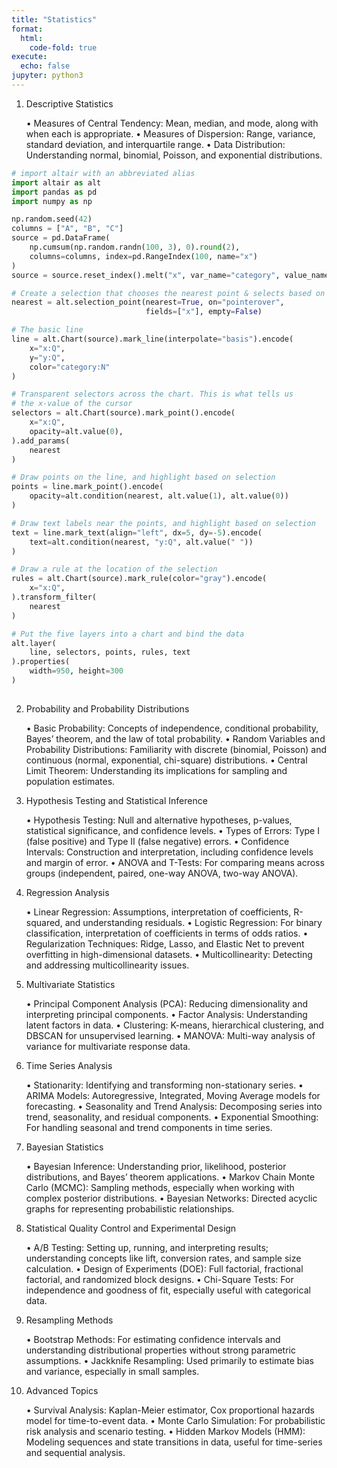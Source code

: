 ```yaml
---
title: "Statistics"
format:
  html:
    code-fold: true
execute:
  echo: false
jupyter: python3
---
```



1. Descriptive Statistics

	•	Measures of Central Tendency: Mean, median, and mode, along with when each is appropriate.
	•	Measures of Dispersion: Range, variance, standard deviation, and interquartile range.
	•	Data Distribution: Understanding normal, binomial, Poisson, and exponential distributions.




```python
# import altair with an abbreviated alias
import altair as alt
import pandas as pd
import numpy as np

np.random.seed(42)
columns = ["A", "B", "C"]
source = pd.DataFrame(
    np.cumsum(np.random.randn(100, 3), 0).round(2),
    columns=columns, index=pd.RangeIndex(100, name="x")
)
source = source.reset_index().melt("x", var_name="category", value_name="y")

# Create a selection that chooses the nearest point & selects based on x-value
nearest = alt.selection_point(nearest=True, on="pointerover",
                              fields=["x"], empty=False)

# The basic line
line = alt.Chart(source).mark_line(interpolate="basis").encode(
    x="x:Q",
    y="y:Q",
    color="category:N"
)

# Transparent selectors across the chart. This is what tells us
# the x-value of the cursor
selectors = alt.Chart(source).mark_point().encode(
    x="x:Q",
    opacity=alt.value(0),
).add_params(
    nearest
)

# Draw points on the line, and highlight based on selection
points = line.mark_point().encode(
    opacity=alt.condition(nearest, alt.value(1), alt.value(0))
)

# Draw text labels near the points, and highlight based on selection
text = line.mark_text(align="left", dx=5, dy=-5).encode(
    text=alt.condition(nearest, "y:Q", alt.value(" "))
)

# Draw a rule at the location of the selection
rules = alt.Chart(source).mark_rule(color="gray").encode(
    x="x:Q",
).transform_filter(
    nearest
)

# Put the five layers into a chart and bind the data
alt.layer(
    line, selectors, points, rules, text
).properties(
    width=950, height=300
)
   
```


2. Probability and Probability Distributions

	•	Basic Probability: Concepts of independence, conditional probability, Bayes’ theorem, and the law of total probability.
	•	Random Variables and Probability Distributions: Familiarity with discrete (binomial, Poisson) and continuous (normal, exponential, chi-square) distributions.
	•	Central Limit Theorem: Understanding its implications for sampling and population estimates.

3. Hypothesis Testing and Statistical Inference

	•	Hypothesis Testing: Null and alternative hypotheses, p-values, statistical significance, and confidence levels.
	•	Types of Errors: Type I (false positive) and Type II (false negative) errors.
	•	Confidence Intervals: Construction and interpretation, including confidence levels and margin of error.
	•	ANOVA and T-Tests: For comparing means across groups (independent, paired, one-way ANOVA, two-way ANOVA).

4. Regression Analysis

	•	Linear Regression: Assumptions, interpretation of coefficients, R-squared, and understanding residuals.
	•	Logistic Regression: For binary classification, interpretation of coefficients in terms of odds ratios.
	•	Regularization Techniques: Ridge, Lasso, and Elastic Net to prevent overfitting in high-dimensional datasets.
	•	Multicollinearity: Detecting and addressing multicollinearity issues.

5. Multivariate Statistics

	•	Principal Component Analysis (PCA): Reducing dimensionality and interpreting principal components.
	•	Factor Analysis: Understanding latent factors in data.
	•	Clustering: K-means, hierarchical clustering, and DBSCAN for unsupervised learning.
	•	MANOVA: Multi-way analysis of variance for multivariate response data.

6. Time Series Analysis

	•	Stationarity: Identifying and transforming non-stationary series.
	•	ARIMA Models: Autoregressive, Integrated, Moving Average models for forecasting.
	•	Seasonality and Trend Analysis: Decomposing series into trend, seasonality, and residual components.
	•	Exponential Smoothing: For handling seasonal and trend components in time series.

7. Bayesian Statistics

	•	Bayesian Inference: Understanding prior, likelihood, posterior distributions, and Bayes’ theorem applications.
	•	Markov Chain Monte Carlo (MCMC): Sampling methods, especially when working with complex posterior distributions.
	•	Bayesian Networks: Directed acyclic graphs for representing probabilistic relationships.

8. Statistical Quality Control and Experimental Design

	•	A/B Testing: Setting up, running, and interpreting results; understanding concepts like lift, conversion rates, and sample size calculation.
	•	Design of Experiments (DOE): Full factorial, fractional factorial, and randomized block designs.
	•	Chi-Square Tests: For independence and goodness of fit, especially useful with categorical data.

9. Resampling Methods

	•	Bootstrap Methods: For estimating confidence intervals and understanding distributional properties without strong parametric assumptions.
	•	Jackknife Resampling: Used primarily to estimate bias and variance, especially in small samples.

10. Advanced Topics

	•	Survival Analysis: Kaplan-Meier estimator, Cox proportional hazards model for time-to-event data.
	•	Monte Carlo Simulation: For probabilistic risk analysis and scenario testing.
	•	Hidden Markov Models (HMM): Modeling sequences and state transitions in data, useful for time-series and sequential analysis.